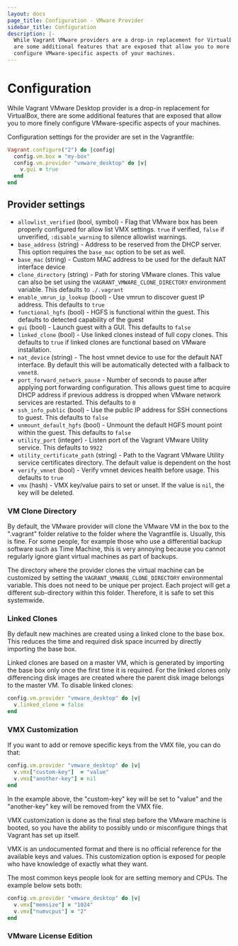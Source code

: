 ```yaml
---
layout: docs
page_title: Configuration - VMware Provider
sidebar_title: Configuration
description: |-
  While Vagrant VMware providers are a drop-in replacement for VirtualBox, there
  are some additional features that are exposed that allow you to more finely
  configure VMware-specific aspects of your machines.
---
```


# Configuration

While Vagrant VMware Desktop provider is a drop-in replacement for VirtualBox, there
are some additional features that are exposed that allow you to more finely
configure VMware-specific aspects of your machines.

Configuration settings for the provider are set in the Vagrantfile:

```ruby
Vagrant.configure("2") do |config|
  config.vm.box = "my-box"
  config.vm.provider "vmware_desktop" do |v|
    v.gui = true
  end
end
```

## Provider settings

- `allowlist_verified` (bool, symbol) - Flag that VMware box has been properly configured
  for allow list VMX settings. `true` if verified, `false` if unverified, `:disable_warning`
  to silence allowlist warnings.
- `base_address` (string) - Address to be reserved from the DHCP server. This option
  requires the `base_mac` option to be set as well.
- `base_mac` (string) - Custom MAC address to be used for the default NAT interface device
- `clone_directory` (string) - Path for storing VMware clones. This value can
  also be set using the `VAGRANT_VMWARE_CLONE_DIRECTORY` environment variable.
  This defaults to `./.vagrant`
- `enable_vmrun_ip_lookup` (bool) - Use vmrun to discover guest IP address.
  This defaults to `true`
- `functional_hgfs` (bool) - HGFS is functional within the guest.
  This defaults to detected capability of the guest
- `gui` (bool) - Launch guest with a GUI.
  This defaults to `false`
- `linked_clone` (bool) - Use linked clones instead of full copy clones.
  This defaults to `true` if linked clones are functional based on VMware installation.
- `nat_device` (string) - The host vmnet device to use for the default NAT interface. By
  default this will be automatically detected with a fallback to `vmnet8`.
- `port_forward_network_pause` - Number of seconds to pause after applying port forwarding
  configuration. This allows guest time to acquire DHCP address if previous address is
  dropped when VMware network services are restarted.
  This defaults to `0`
- `ssh_info_public` (bool) - Use the public IP address for SSH connections to guest.
  This defaults to `false`
- `unmount_default_hgfs` (bool) - Unmount the default HGFS mount point within the guest.
  This defaults to `false`
- `utility_port` (integer) - Listen port of the Vagrant VMware Utility service.
  This defaults to `9922`
- `utility_certificate_path` (string) - Path to the Vagrant VMware Utility service
  certificates directory.
  The default value is dependent on the host
- `verify_vmnet` (bool) - Verify vmnet devices health before usage.
  This defaults to `true`
- `vmx` (hash) - VMX key/value pairs to set or unset. If the value is `nil`, the key will
  be deleted.

### VM Clone Directory

By default, the VMware provider will clone the VMware VM in the box
to the ".vagrant" folder relative to the folder where the Vagrantfile is.
Usually, this is fine. For some people, for example those who use a
differential backup software such as Time Machine, this is very annoying
because you cannot regularly ignore giant virtual machines as part of backups.

The directory where the provider clones the virtual machine can be
customized by setting the `VAGRANT_VMWARE_CLONE_DIRECTORY` environmental
variable. This does not need to be unique per project. Each project will
get a different sub-directory within this folder. Therefore, it is safe to
set this systemwide.

### Linked Clones

By default new machines are created using a linked clone to the base
box. This reduces the time and required disk space incurred by directly
importing the base box.

Linked clones are based on a master VM, which is generated by importing the
base box only once the first time it is required. For the linked clones only
differencing disk images are created where the parent disk image belongs to
the master VM. To disable linked clones:

```ruby
config.vm.provider "vmware_desktop" do |v|
  v.linked_clone = false
end
```

### VMX Customization

If you want to add or remove specific keys from the VMX file, you can do
that:

```ruby
config.vm.provider "vmware_desktop" do |v|
  v.vmx["custom-key"]  = "value"
  v.vmx["another-key"] = nil
end
```

In the example above, the "custom-key" key will be set to "value" and the
"another-key" key will be removed from the VMX file.

VMX customization is done as the final step before the VMware machine is
booted, so you have the ability to possibly undo or misconfigure things
that Vagrant has set up itself.

VMX is an undocumented format and there is no official reference for
the available keys and values. This customization option is exposed for
people who have knowledge of exactly what they want.

The most common keys people look for are setting memory and CPUs.
The example below sets both:

```ruby
config.vm.provider "vmware_desktop" do |v|
  v.vmx["memsize"] = "1024"
  v.vmx["numvcpus"] = "2"
end
```

### VMware License Edition
